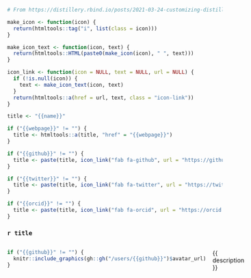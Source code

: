 ```r
# From https://distillery.rbind.io/posts/2021-03-24-customizing-distill-with-htmltools-and-css/

make_icon <- function(icon) {
  return(htmltools::tag("i", list(class = icon)))
}

make_icon_text <- function(icon, text) {
  return(htmltools::HTML(paste0(make_icon(icon), " ", text)))
}

icon_link <- function(icon = NULL, text = NULL, url = NULL) {
  if (!is.null(icon)) {
    text <- make_icon_text(icon, text)
  }
  return(htmltools::a(href = url, text, class = "icon-link"))
}
```

```r
title <- "{{name}}"

if ("{{webpage}}" != "") {
  title <- htmltools::a(title, "href" = "{{webpage}}")
}

if ("{{github}}" != "") {
  title <- paste(title, icon_link("fab fa-github", url = "https://github.com/{{github}}"))
}

if ("{{twitter}}" != "") {
  title <- paste(title, icon_link("fab fa-twitter", url = "https://twitter.com/{{twitter}}"))
}

if ("{{orcid}}" != "") {
  title <- paste(title, icon_link("fab fa-orcid", url = "https://orcid.org/{{orcid}}"))
}
```

### `r title`

:::: {style="display: grid; grid-template-columns: 1fr 3fr; grid-column-gap: 15px;"}

::: {class=profile-pic}

```r
if ("{{github}}" != "") {
  knitr::include_graphics(gh::gh("/users/{{github}}")$avatar_url)
}
```

:::

::: {}

{{ description }}

:::

::::
